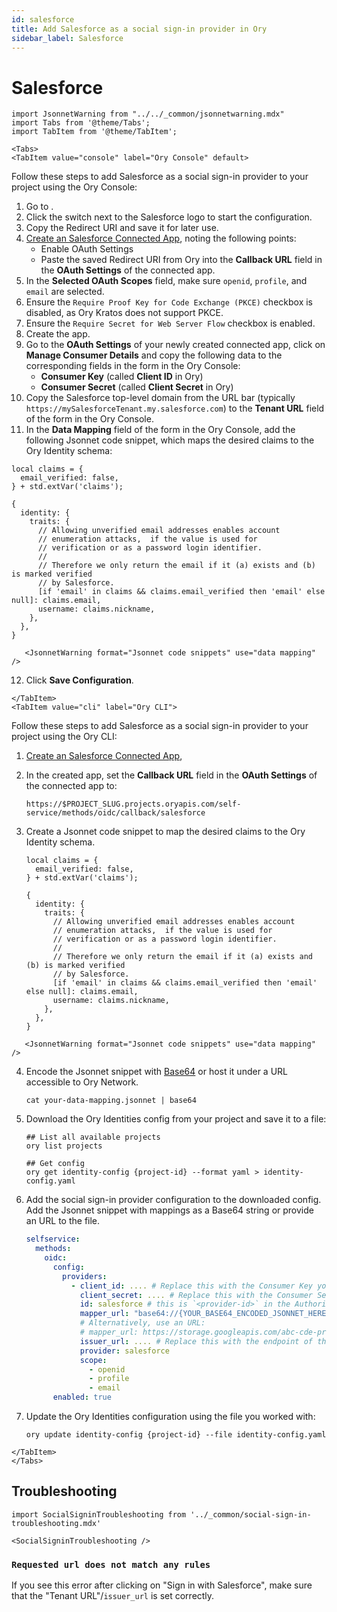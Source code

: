 ```yaml
---
id: salesforce
title: Add Salesforce as a social sign-in provider in Ory
sidebar_label: Salesforce
---
```


# Salesforce

```mdx-code-block
import JsonnetWarning from "../../_common/jsonnetwarning.mdx"
import Tabs from '@theme/Tabs';
import TabItem from '@theme/TabItem';

<Tabs>
<TabItem value="console" label="Ory Console" default>
```

Follow these steps to add Salesforce as a social sign-in provider to your project using the Ory Console:

1. Go to <ConsoleLink route="project.socialSignIn" />.
2. Click the switch next to the Salesforce logo to start the configuration.
3. Copy the Redirect URI and save it for later use.
4. [Create an Salesforce Connected App](https://help.salesforce.com/s/articleView?id=sf.service_provider_define_oid.htm&type=5),
   noting the following points:
   - Enable OAuth Settings
   - Paste the saved Redirect URI from Ory into the **Callback URL** field in the **OAuth Settings** of the connected app.
5. In the **Selected OAuth Scopes** field, make sure `openid`, `profile`, and `email` are selected.
6. Ensure the `Require Proof Key for Code Exchange (PKCE)` checkbox is disabled, as Ory Kratos does not support PKCE.
7. Ensure the `Require Secret for Web Server Flow` checkbox is enabled.
8. Create the app.
9. Go to the **OAuth Settings** of your newly created connected app, click on **Manage Consumer Details** and copy the following
   data to the corresponding fields in the form in the Ory Console:
   - **Consumer Key** (called **Client ID** in Ory)
   - **Consumer Secret** (called **Client Secret** in Ory)
10. Copy the Salesforce top-level domain from the URL bar (typically `https://mySalesforceTenant.my.salesforce.com`) to the
    **Tenant URL** field of the form in the Ory Console.
11. In the **Data Mapping** field of the form in the Ory Console, add the following Jsonnet code snippet, which maps the desired
    claims to the Ory Identity schema:

```jsonnet
local claims = {
  email_verified: false,
} + std.extVar('claims');

{
  identity: {
    traits: {
      // Allowing unverified email addresses enables account
      // enumeration attacks,  if the value is used for
      // verification or as a password login identifier.
      //
      // Therefore we only return the email if it (a) exists and (b) is marked verified
      // by Salesforce.
      [if 'email' in claims && claims.email_verified then 'email' else null]: claims.email,
      username: claims.nickname,
    },
  },
}
```

```mdx-code-block
   <JsonnetWarning format="Jsonnet code snippets" use="data mapping" />
```

12. Click **Save Configuration**.

```mdx-code-block
</TabItem>
<TabItem value="cli" label="Ory CLI">
```

Follow these steps to add Salesforce as a social sign-in provider to your project using the Ory CLI:

1. [Create an Salesforce Connected App](https://help.salesforce.com/s/articleView?id=sf.service_provider_define_oid.htm&type=5),
2. In the created app, set the **Callback URL** field in the **OAuth Settings** of the connected app to:

   ```shell
   https://$PROJECT_SLUG.projects.oryapis.com/self-service/methods/oidc/callback/salesforce
   ```

3. Create a Jsonnet code snippet to map the desired claims to the Ory Identity schema.

   ```jsonnet
   local claims = {
     email_verified: false,
   } + std.extVar('claims');

   {
     identity: {
       traits: {
         // Allowing unverified email addresses enables account
         // enumeration attacks,  if the value is used for
         // verification or as a password login identifier.
         //
         // Therefore we only return the email if it (a) exists and (b) is marked verified
         // by Salesforce.
         [if 'email' in claims && claims.email_verified then 'email' else null]: claims.email,
         username: claims.nickname,
       },
     },
   }
   ```

```mdx-code-block
   <JsonnetWarning format="Jsonnet code snippets" use="data mapping" />
```

4. Encode the Jsonnet snippet with [Base64](https://www.base64encode.org/) or host it under a URL accessible to Ory Network.

   ```shell
   cat your-data-mapping.jsonnet | base64
   ```

5. Download the Ory Identities config from your project and save it to a file:

   ```shell
   ## List all available projects
   ory list projects

   ## Get config
   ory get identity-config {project-id} --format yaml > identity-config.yaml
   ```

6. Add the social sign-in provider configuration to the downloaded config. Add the Jsonnet snippet with mappings as a Base64
   string or provide an URL to the file.

   ```yaml
   selfservice:
     methods:
       oidc:
         config:
           providers:
             - client_id: .... # Replace this with the Consumer Key you can find under OAuth Settings > Manage Consumer Details after creating your app.
               client_secret: .... # Replace this with the Consumer Secret you can find under OAuth Settings > Manage Consumer Details after creating your app.
               id: salesforce # this is `<provider-id>` in the Authorization callback URL. DO NOT CHANGE IT ONCE SET!
               mapper_url: "base64://{YOUR_BASE64_ENCODED_JSONNET_HERE}"
               # Alternatively, use an URL:
               # mapper_url: https://storage.googleapis.com/abc-cde-prd/9cac9717f007808bf17f22ce7f4295c739604b183f05ac4afb4
               issuer_url: .... # Replace this with the endpoint of the Salesforce tenant. (typically `https://mySalesforceTenant.my.salesforce.com`)
               provider: salesforce
               scope:
                 - openid
                 - profile
                 - email
         enabled: true
   ```

7. Update the Ory Identities configuration using the file you worked with:

   ```shell
   ory update identity-config {project-id} --file identity-config.yaml
   ```

```mdx-code-block
</TabItem>
</Tabs>
```

## Troubleshooting

```mdx-code-block
import SocialSigninTroubleshooting from '../_common/social-sign-in-troubleshooting.mdx'

<SocialSigninTroubleshooting />
```

### `Requested url does not match any rules`

If you see this error after clicking on "Sign in with Salesforce", make sure that the "Tenant URL"/`issuer_url` is set correctly.
